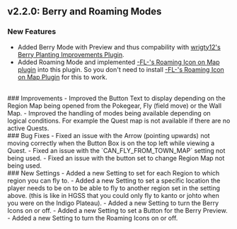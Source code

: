 ## v2.2.0: Berry and Roaming Modes
### New Features
- Added Berry Mode with Preview and thus compability with [wrigty12's Berry Planting Improvements Plugin](https://eeveeexpo.com/resources/1410/).
- Added Roaming Mode and implemented [-FL-'s Roaming Icon on Map plugin](https://github.com/FL-/Essentials-RoamingIcon) into this plugin. So you don't need to install [-FL-'s Roaming Icon on Map Plugin](https://github.com/FL-/Essentials-RoamingIcon) for this to work.
<br/>
### Improvements
- Improved the Button Text to display depending on the Region Map being opened from the Pokegear, Fly (field move) or the Wall Map.
- Improved the handling of modes being available depending on logical conditions. For example the Quest map is not available if there are no active Quests.
<br/>
### Bug Fixes
- Fixed an issue with the Arrow (pointing upwards) not moving correctly when the Button Box is on the top left while viewing a Quest.
- Fixed an issue with the `CAN_FLY_FROM_TOWN_MAP` setting not being used.
- Fixed an issue with the button set to change Region Map not being used.
<br/>
### New Settings
- Added a new Setting to set for each Region to which region you can fly to.
- Added a new Setting to set a specific location the player needs to be on to be able to fly to another region set in the setting above. (this is like in HGSS that you could only fly to kanto or johto when you were on the Indigo Plateau).
- Added a new Setting to turn the Berry Icons on or off.
- Added a new Setting to set a Button for the Berry Preview.
- Added a new Setting to turn the Roaming Icons on or off.
<br/>